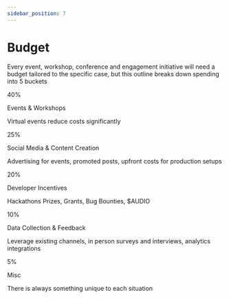 ```yaml
---
sidebar_position: 7
---
```


# Budget

Every event, workshop, conference and engagement initiative will need a budget tailored to the specific case, but this outline breaks down spending into 5 buckets

<div class="container" style={{ padding: 0, paddingTop: 0 }}>
  <div class="row">
    <div class="col col--1" style={{ marginBottom: 0 }}>
      <p>40%</p>
    </div>
    <div class="col col--4" style={{ marginBottom: 0 }}>
      <p>Events & Workshops</p>
    </div>
    <div class="col col--7" style={{ marginBottom: 0 }}>
      <p>Virtual events reduce costs significantly</p>
    </div>
  </div>
  <div class="row">
    <div class="col col--1" style={{ marginBottom: 0 }}>
      <p>25%</p>
    </div>
    <div class="col col--4" style={{ marginBottom: 0 }}>
      <p>Social Media & Content Creation</p>
    </div>
    <div class="col col--7" style={{ marginBottom: 0 }}>
      <p>
        Advertising for events, promoted posts, upfront costs for production
        setups
      </p>
    </div>
  </div>
  <div class="row">
    <div class="col col--1" style={{ marginBottom: 0 }}>
      <p>20%</p>
    </div>
    <div class="col col--4" style={{ marginBottom: 0 }}>
      <p>Developer Incentives</p>
    </div>
    <div class="col col--7" style={{ marginBottom: 0 }}>
      <p>Hackathons Prizes, Grants, Bug Bounties, $AUDIO</p>
    </div>
  </div>
  <div class="row">
    <div class="col col--1" style={{ marginBottom: 0 }}>
      <p>10%</p>
    </div>
    <div class="col col--4" style={{ marginBottom: 0 }}>
      <p>Data Collection & Feedback</p>
    </div>
    <div class="col col--7" style={{ marginBottom: 0 }}>
      <p>
        Leverage existing channels, in person surveys and interviews, analytics
        integrations
      </p>
    </div>
  </div>
  <div class="row">
    <div class="col col--1" style={{ marginBottom: 0 }}>
      <p>5% </p>
    </div>
    <div class="col col--4" style={{ marginBottom: 0 }}>
      <p>Misc</p>
    </div>
    <div class="col col--7" style={{ marginBottom: 0 }}>
      <p>There is always something unique to each situation</p>
    </div>
  </div>
</div>
